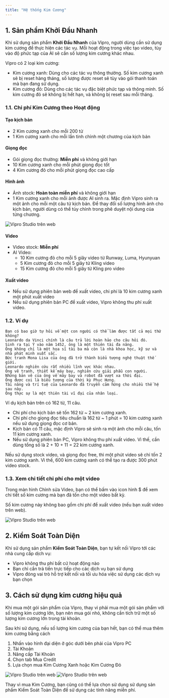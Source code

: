 ```yaml
---
title: "Hệ thống Kim Cương"
---
```


## 1. Sản phẩm Khởi Đầu Nhanh

Khi sử dụng sản phẩm **Khởi Đầu Nhanh** của Vipro, người dùng cần sử dụng kim cương để thực hiện các tác vụ. Mỗi hoạt động trong việc tạo video, tùy vào độ phức tạp của AI sẽ cần số lượng kim cương khác nhau.

Vipro có 2 loại kim cương:

- Kim cương xanh: Dùng cho các tác vụ thông thường. Số kim cương xanh sẽ bị reset hàng tháng, số lượng được reset sẽ tùy vào gói thanh toán mà bạn đang sử dụng.
- Kim cương đỏ: Dùng cho các tác vụ đặc biệt phức tạp và thông minh. Số kim cương đỏ sẽ không bị hết hạn, và không bị reset sau mỗi tháng.

### 1.1. Chi phí Kim Cương theo Hoạt động

#### Tạo kịch bản

- 2 Kim cương xanh cho mỗi 200 từ
- 1 Kim cương xanh cho mỗi lần tinh chỉnh một chương của kịch bản

#### Giọng đọc

- Gói giọng đọc thường: **Miễn phí** và không giới hạn
- 10 Kim cương xanh cho mỗi phút giọng đọc tốt
- 4 Kim cương đỏ cho mỗi phút giọng đọc cao cấp

#### Hình ảnh

- Ảnh stock: **Hoàn toàn miễn phí** và không giới hạn
- 1 Kim cương xanh cho mỗi ảnh được AI sinh ra. Mặc định Vipro sinh ra một ảnh cho mỗi một câu từ kịch bản. Để thay đổi số lượng hình ảnh cho kịch bản, người dùng có thể tùy chỉnh trong phê duyệt nội dung của từng chương.

<img src="/images/payment/screen-change.jpeg" alt="Vipro Studio trên web" className="rounded-lg" />

#### Video

- Video stock: **Miễn phí**
- AI Video:
  - 10 Kim cương đỏ cho mỗi 5 giây video từ Runway, Luma, Hyunyuan
  - 5 Kim cương đỏ cho mỗi 5 giây từ Kling video
  - 15 Kim cương đỏ cho mỗi 5 giây từ Kling pro video

#### Xuất video

- Nếu sử dụng phiên bản web để xuất video, chi phí là 10 kim cương xanh một phút xuất video
- Nếu sử dụng phiên bản PC để xuất video, Vipro không thu phí xuất video.

### 1.2. Ví dụ

```
Bạn có bao giờ tự hỏi về một con người có thể làm được tất cả mọi thứ không?
Leonardo da Vinci chính là câu trả lời hoàn hảo cho câu hỏi đó.
Sinh ra tại Ý vào năm 1452, ông là một thiên tài đa năng.
Ông không chỉ là một họa sĩ tài ba mà còn là nhà khoa học, kỹ sư và nhà phát minh xuất sắc.
Bức tranh Mona Lisa của ông đã trở thành biểu tượng nghệ thuật thế giới.
Leonardo nghiên cứu rất nhiều lĩnh vực khác nhau.
Ông vẽ tranh, thiết kế máy bay, nghiên cứu giải phẫu con người.
Những bản vẽ của ông về máy bay và robot đã vượt xa thời đại.
Ông được coi là biểu tượng của thời kỳ Phục Hưng.
Tài năng và trí tuệ của Leonardo đã truyền cảm hứng cho nhiều thế hệ sau này.
Ông thực sự là một thiên tài vĩ đại của nhân loại.
```

Ví dụ kịch bản trên có 162 từ, 11 câu.

- Chi phí cho kịch bản sẽ tốn 162 từ ~ 2 kim cương xanh.
- Chi phí cho giọng đọc tiêu chuẩn là 162 từ ~ 1 phút = 10 kim cương xanh nếu sử dụng giọng đọc cơ bản.
- Kịch bản có 11 câu, mặc định Vipro sẽ sinh ra một ảnh cho mỗi câu, tốn 11 kim cương xanh.
- Nếu sử dụng phiên bản PC, Vipro không thu phí xuất video. Vì thế, cần dùng tổng số là 2 + 10 + 11 = 22 kim cương xanh.

Nếu sử dụng stock video, và giọng đọc free, thì một phút video sẽ chỉ tốn 2 kim cương xanh. Vì thế, 600 kim cương xanh có thể tạo ra được 300 phút video stock.

### 1.3. Xem chi tiết chi phí cho một video

Trong màn hình Chỉnh sửa Video, bạn có thể bấm vào icon hình $ để xem chi tiết số kim cương mà bạn đã tốn cho một video bất kỳ.

Số kim cương này không bao gồm chi phí để xuất video (nếu bạn xuất video trên web).

<img src="/images/payment/total-credit.jpeg" alt="Vipro Studio trên web" className="rounded-lg" />

## 2. Kiểm Soát Toàn Diện

Khi sử dụng sản phẩm **Kiểm Soát Toàn Diện**, bạn tự kết nối Vipro tới các nhà cung cấp dịch vụ:

- Vipro không thu phí bất cứ hoạt động nào
- Bạn chỉ cần trả tiền trực tiếp cho các dịch vụ bạn sử dụng
- Vipro đóng vai trò hỗ trợ kết nối và tối ưu hóa việc sử dụng các dịch vụ bạn chọn

## 3. Cách sử dụng kim cương hiệu quả

Khi mua một gói sản phẩm của Vipro, thay vì phải mua một gói sản phẩm với số lượng kim cương lớn, bạn nên mua gói nhỏ, không cần tích trữ một số lượng kim cương lớn trong tài khoản.

Sau khi sử dụng, nếu số lượng kim cương của bạn hết, bạn có thể mua thêm kim cương bằng cách

1. Nhấn vào hình đại diện ở góc dưới bên phải của Vipro PC
2. Tài Khoản
3. Nâng cấp Tài Khoản
4. Chọn tab Mua Credit
5. Lựa chọn mua Kim Cương Xanh hoặc Kim Cương Đỏ

<img src="/images/payment/buy-credit.jpeg" alt="Vipro Studio trên web" className="rounded-lg" />

<img src="/images/payment/buy-more-credit.jpeg" alt="Vipro Studio trên web" className="rounded-lg" />

Thay vì mua Kim Cương, bạn cũng có thể lựa chọn sử dụng sử dụng sản phẩm Kiểm Soát Toàn Diện để sử dụng các tính năng miễn phí.
